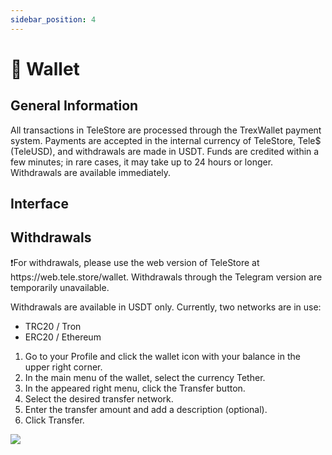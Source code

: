 ```yaml
---
sidebar_position: 4
---
```


# 👛 Wallet

## General Information

All transactions in TeleStore are processed through the TrexWallet payment system. Payments are accepted in the internal currency of TeleStore, Tele$ (TeleUSD), and withdrawals are made in USDT. Funds are credited within a few minutes; in rare cases, it may take up to 24 hours or longer. Withdrawals are available immediately.

## Interface

## Withdrawals

<div class="important">❗For withdrawals, please use the web version of TeleStore at https://web.tele.store/wallet. Withdrawals through the Telegram version are temporarily unavailable.</div>

Withdrawals are available in USDT only. Currently, two networks are in use:
- TRC20 / Tron
- ERC20 / Ethereum

1. Go to your <span className="button">Profile</span> and click the wallet icon with your balance in the upper right corner.
2. In the main menu of the wallet, select the currency <span className="button">Tether</span>.
3. In the appeared right menu, click the <span className="button">Transfer</span> button.
4. Select the desired transfer network.
5. Enter the transfer amount and add a description (optional).
6. Click <span className="button">Transfer</span>.

![](/img/docs/wallet-01.png)